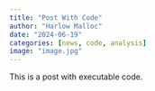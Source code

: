 ```yaml
---
title: "Post With Code"
author: "Harlow Malloc"
date: "2024-06-19"
categories: [news, code, analysis]
image: "image.jpg"
---
```


This is a post with executable code.
